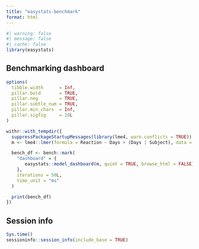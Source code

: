```yaml
---
title: "easystats-benchmark"
format: html
---
```


```r
#| warning: false
#| message: false
#| cache: false
library(easystats)
```

## Benchmarking dashboard

```r
options(
  tibble.width      = Inf,
  pillar.bold       = TRUE,
  pillar.neg        = TRUE,
  pillar.subtle_num = TRUE,
  pillar.min_chars  = Inf,
  pillar.sigfig     = 10L
)

withr::with_tempdir({
  suppressPackageStartupMessages(library(lme4, warn.conflicts = TRUE))
  m <- lme4::lmer(formula = Reaction ~ Days + (Days | Subject), data = sleepstudy)

  bench_df <- bench::mark(
    "dashboard" = {
       easystats::model_dashboard(m, quiet = TRUE, browse_html = FALSE)
    },
    iterations = 50L,
    time_unit = "ms"
  )

  print(bench_df)
})
```

## Session info

```r
Sys.time()
sessioninfo::session_info(include_base = TRUE)
```
